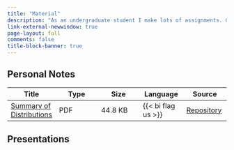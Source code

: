```yaml
---
title: "Material"
description: "As an undergraduate student I make lots of assignments. Given that fact, I decided to create a special category on my website which will list some of those. I think that will be proved helpful to my fellow students who either struggle with our studies or do not have the ability to attend lectures for various reasons (medical, financial, etc.)"
link-external-newwindow: true
page-layout: full
comments: false
title-block-banner: true
---
```



## Personal Notes

| Title  | Type  | Size | Language |  Source | 
|--------|--------|--------|--------|--------|
| [Summary of Distributions](https://github.com/stesiam/Summary-Distributions/blob/main/Summary_Distributions.pdf)  |  PDF | 44.8 KB | {{< bi flag us >}} | [Repository](https://github.com/stesiam/Summary-Distributions) |


## Presentations

